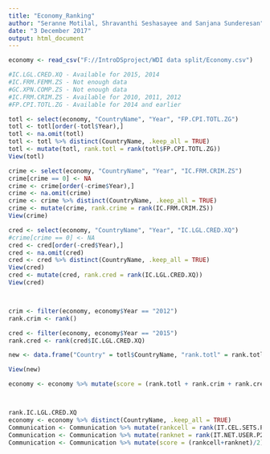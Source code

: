 ```yaml
---
title: "Economy_Ranking"
author: "Seranne Motilal, Shravanthi Seshasayee and Sanjana Sunderesan"
date: "3 December 2017"
output: html_document
---
```


```r
economy <- read_csv("F://IntroDSproject/WDI data split/Economy.csv")

#IC.LGL.CRED.XQ - Available for 2015, 2014
#IC.FRM.FEMM.ZS - Not enough data 
#GC.XPN.COMP.ZS - Not enough data
#IC.FRM.CRIM.ZS - Available for 2010, 2011, 2012
#FP.CPI.TOTL.ZG - Available for 2014 and earlier

totl <- select(economy, "CountryName", "Year", "FP.CPI.TOTL.ZG")
totl <- totl[order(-totl$Year),]
totl <- na.omit(totl)
totl <- totl %>% distinct(CountryName, .keep_all = TRUE)
totl <- mutate(totl, rank.totl = rank(totl$FP.CPI.TOTL.ZG))
View(totl)

crime <- select(economy, "CountryName", "Year", "IC.FRM.CRIM.ZS")
crime[crime == 0] <- NA
crime <- crime[order(-crime$Year),]
crime <- na.omit(crime)
crime <- crime %>% distinct(CountryName, .keep_all = TRUE)
crime <- mutate(crime, rank.crime = rank(IC.FRM.CRIM.ZS))
View(crime)

cred <- select(economy, "CountryName", "Year", "IC.LGL.CRED.XQ")
#crime[crime == 0] <- NA
cred <- cred[order(-cred$Year),]
cred <- na.omit(cred)
cred <- cred %>% distinct(CountryName, .keep_all = TRUE)
View(cred)
cred <- mutate(cred, rank.cred = rank(IC.LGL.CRED.XQ))
View(cred)



crim <- filter(economy, economy$Year == "2012")
rank.crim <- rank()

cred <- filter(economy, economy$Year == "2015")
rank.cred <- rank(cred$IC.LGL.CRED.XQ)

new <- data.frame("Country" = totl$CountryName, "rank.totl" = rank.totl, "rank.crim" = rank.crim)

View(new)

economy <- economy %>% mutate(score = (rank.totl + rank.crim + rank.cred)/3)



rank.IC.LGL.CRED.XQ
economy <- economy %>% distinct(CountryName, .keep_all = TRUE)
Communication <- Communication %>% mutate(rankcell = rank(IT.CEL.SETS.P2)) 
Communication <- Communication %>% mutate(ranknet = rank(IT.NET.USER.P2))
Communication <- Communication %>% mutate(score = (rankcell+ranknet)/2)
```

